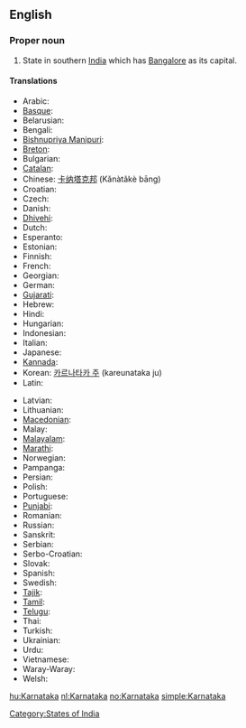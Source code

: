==English==

===Proper noun===
{{en-proper noun}}

# State in southern [[India]] which has [[Bangalore]] as its capital.

====Translations====
{{trans-top}}
* Arabic: {{Arab|[[كارناتاكا]]}} {{f}}
* [[Basque]]: {{t-|eu|Karnataka|xs=Basque}}
* Belarusian: {{t|be|Карнатака|f|sc=Cyrl|xs=Belarusian}}
* Bengali: {{t-|bn|কর্ণাটক|sc=Beng|xs=Bengali}}
* [[Bishnupriya Manipuri]]: {{tø|bpy|কর্ণাটক|sc=Beng}}
* [[Breton]]: {{t-|br|Karnataka|xs=Breton}}
* Bulgarian: {{t|bg|Карнатака|f|sc=Cyrl}}
* [[Catalan]]: {{t-|ca|Karnataka}}
* Chinese: [[卡纳塔克邦]] (Kǎnàtǎkè bāng)
* Croatian: {{t-|hr|Karnataka|f}}
* Czech: {{t|cs|Karnátaka|f}}
* Danish: {{t-|da|Karnataka}}
* [[Dhivehi]]: {{tø|dv|ކަރްނާޓަކާ}}
* Dutch: {{t+|nl|Karnataka}}
* Esperanto: {{t|eo|Karnatako|xs=Esperanto}}
* Estonian: {{t-|et|Karnataka}}
* Finnish: {{t-|fi|Karnataka}}
* French: {{t-|fr|Karnataka}}
* Georgian: {{t|ka|კარნატაკა|tr=karnataka|sc=Geor|xs=Georgian}}
* German: {{t-|de|Karnataka}}
* [[Gujarati]]: {{t-|gu|કર્ણાટક|sc=Gujr|xs=Gujarati}}
* Hebrew: {{t|he|קארנאטקה|sc=Hebr}}
* Hindi: {{t-|hi|कर्नाटक|sc=Deva|xs=Hindi}}
* Hungarian: {{t|hu|Karnátaka}}
* Indonesian: {{t-|id|Karnataka|xs=Indonesian}}
* Italian: {{t-|it|Karnataka}}
* Japanese: {{t|ja|カルナータカ州|tr=karunātaka shū|sc=Jpan}}
* [[Kannada]]: {{t-|kn|ಕರ್ನಾಟಕ|sc=Knda|xs=Kannada}}
* Korean: [[카르나타카 주]] (kareunataka ju)
* Latin: {{t|la|Carnatica}}
{{trans-mid}}
* Latvian: {{t|lv|Karnātaka|xs=Latvian}}
* Lithuanian: {{t-|lt|Karnataka|xs=Lithuanian}}
* [[Macedonian]]: {{t|mk|Карнатака|sc=Cyrl|xs=Macedonian}}
* Malay: {{t-|ms|Karnataka|xs=Malay}}
* [[Malayalam]]: {{t-|ml|കര്ണാടക|sc=Mlym|xs=Malayalam}}
* [[Marathi]]: {{t-|mr|कर्नाटक|sc=Deva|xs=Marathi}}
* Norwegian: {{t+|no|Karnataka}}
* Pampanga: {{tø|pam|Karnataka}}
* Persian: {{fa-Arab|[[کارناتاکا]]}}
* Polish: {{t-|pl|Karnataka}}
* Portuguese: {{t-|pt|Karnataka}}
* [[Punjabi]]: {{tø|pa|کرناٹک|sc=pa-Arab}}
* Romanian: {{t-|ro|Karnataka}}
* Russian: {{t|ru|Карнатака|f|sc=Cyrl}}
* Sanskrit: {{t-|sa|कर्णाटक|sc=Deva|xs=Sanskrit}}
* Serbian: {{t|sr|Карнатака|sc=Cyrl}}
* Serbo-Croatian: {{tø|sh|Karnataka|xs=Serbo-Croatian}}
* Slovak: {{t|sk|Karnátaka}}
* Spanish: {{t-|es|Karnataka}}
* Swedish: {{t-|sv|Karnataka}}
* [[Tajik]]: {{t|tg|Карнотако|sc=Cyrl|xs=Tajik}}
* [[Tamil]]: {{t-|ta|கர்நாடகம்|sc=Taml|xs=Tamil}}
* [[Telugu]]: {{t-|te|కర్ణాటక|sc=Telu}}
* Thai: {{Thai|[[รัฐกรณาฏกะ]]}}
* Turkish: {{t-|tr|Karnataka}}
* Ukrainian: {{t|uk|Карнатака|sc=Cyrl|xs=Ukrainian}}
* Urdu: {{t-|ur|کرناٹک|sc=ur-Arab|xs=Urdu}}
* Vietnamese: {{t-|vi|Karnataka|xs=Vietnamese}}
* Waray-Waray: {{tø|war|Karnataka}}
* Welsh: {{t-|cy|Karnataka|xs=Welsh}}
{{trans-bottom}}

[[Category:States of India]]

[[hu:Karnataka]]
[[nl:Karnataka]]
[[no:Karnataka]]
[[simple:Karnataka]]